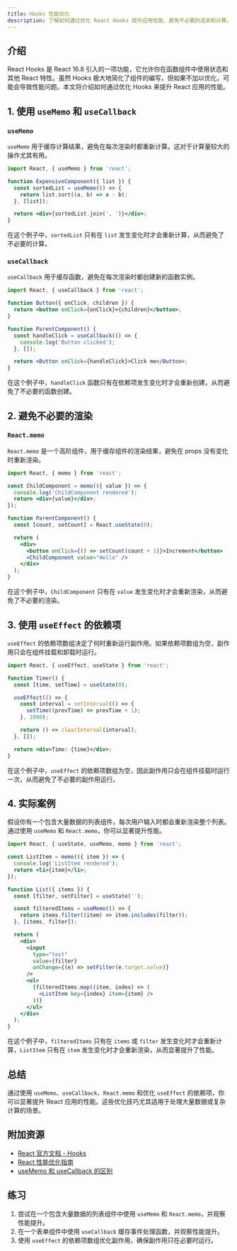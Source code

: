 ```yaml
---
title: Hooks 性能优化
description: 了解如何通过优化 React Hooks 提升应用性能，避免不必要的渲染和计算。
---
```


## 介绍

React Hooks 是 React 16.8 引入的一项功能，它允许你在函数组件中使用状态和其他 React 特性。虽然 Hooks 极大地简化了组件的编写，但如果不加以优化，可能会导致性能问题。本文将介绍如何通过优化 Hooks 来提升 React 应用的性能。

## 1. 使用 `useMemo` 和 `useCallback`

### `useMemo`

`useMemo` 用于缓存计算结果，避免在每次渲染时都重新计算。这对于计算量较大的操作尤其有用。

```jsx
import React, { useMemo } from 'react';

function ExpensiveComponent({ list }) {
  const sortedList = useMemo(() => {
    return list.sort((a, b) => a - b);
  }, [list]);

  return <div>{sortedList.join(', ')}</div>;
}
```

在这个例子中，`sortedList` 只有在 `list` 发生变化时才会重新计算，从而避免了不必要的计算。

### `useCallback`

`useCallback` 用于缓存函数，避免在每次渲染时都创建新的函数实例。

```jsx
import React, { useCallback } from 'react';

function Button({ onClick, children }) {
  return <button onClick={onClick}>{children}</button>;
}

function ParentComponent() {
  const handleClick = useCallback(() => {
    console.log('Button clicked');
  }, []);

  return <Button onClick={handleClick}>Click me</Button>;
}
```

在这个例子中，`handleClick` 函数只有在依赖项发生变化时才会重新创建，从而避免了不必要的函数创建。

## 2. 避免不必要的渲染

### `React.memo`

`React.memo` 是一个高阶组件，用于缓存组件的渲染结果，避免在 props 没有变化时重新渲染。

```jsx
import React, { memo } from 'react';

const ChildComponent = memo(({ value }) => {
  console.log('ChildComponent rendered');
  return <div>{value}</div>;
});

function ParentComponent() {
  const [count, setCount] = React.useState(0);

  return (
    <div>
      <button onClick={() => setCount(count + 1)}>Increment</button>
      <ChildComponent value="Hello" />
    </div>
  );
}
```

在这个例子中，`ChildComponent` 只有在 `value` 发生变化时才会重新渲染，从而避免了不必要的渲染。

## 3. 使用 `useEffect` 的依赖项

`useEffect` 的依赖项数组决定了何时重新运行副作用。如果依赖项数组为空，副作用只会在组件挂载和卸载时运行。

```jsx
import React, { useEffect, useState } from 'react';

function Timer() {
  const [time, setTime] = useState(0);

  useEffect(() => {
    const interval = setInterval(() => {
      setTime((prevTime) => prevTime + 1);
    }, 1000);

    return () => clearInterval(interval);
  }, []);

  return <div>Time: {time}</div>;
}
```

在这个例子中，`useEffect` 的依赖项数组为空，因此副作用只会在组件挂载时运行一次，从而避免了不必要的副作用运行。

## 4. 实际案例

假设你有一个包含大量数据的列表组件，每次用户输入时都会重新渲染整个列表。通过使用 `useMemo` 和 `React.memo`，你可以显著提升性能。

```jsx
import React, { useState, useMemo, memo } from 'react';

const ListItem = memo(({ item }) => {
  console.log('ListItem rendered');
  return <li>{item}</li>;
});

function List({ items }) {
  const [filter, setFilter] = useState('');

  const filteredItems = useMemo(() => {
    return items.filter((item) => item.includes(filter));
  }, [items, filter]);

  return (
    <div>
      <input
        type="text"
        value={filter}
        onChange={(e) => setFilter(e.target.value)}
      />
      <ul>
        {filteredItems.map((item, index) => (
          <ListItem key={index} item={item} />
        ))}
      </ul>
    </div>
  );
}
```

在这个例子中，`filteredItems` 只有在 `items` 或 `filter` 发生变化时才会重新计算，`ListItem` 只有在 `item` 发生变化时才会重新渲染，从而显著提升了性能。

## 总结

通过使用 `useMemo`、`useCallback`、`React.memo` 和优化 `useEffect` 的依赖项，你可以显著提升 React 应用的性能。这些优化技巧尤其适用于处理大量数据或复杂计算的场景。

## 附加资源

- [React 官方文档 - Hooks](https://reactjs.org/docs/hooks-intro.html)
- [React 性能优化指南](https://reactjs.org/docs/optimizing-performance.html)
- [useMemo 和 useCallback 的区别](https://kentcdodds.com/blog/usememo-and-usecallback)

## 练习

1. 尝试在一个包含大量数据的列表组件中使用 `useMemo` 和 `React.memo`，并观察性能提升。
2. 在一个表单组件中使用 `useCallback` 缓存事件处理函数，并观察性能提升。
3. 使用 `useEffect` 的依赖项数组优化副作用，确保副作用只在必要时运行。
